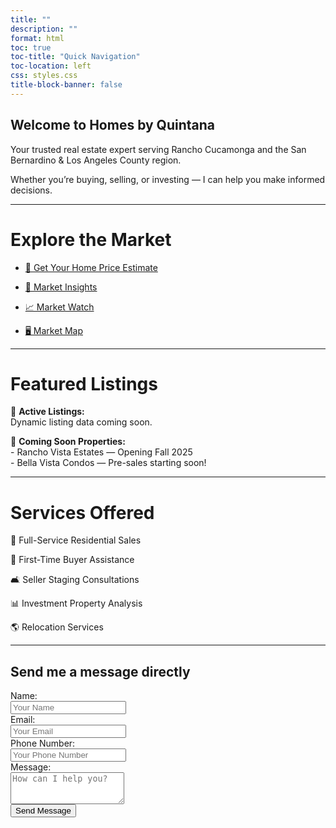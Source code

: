 ```yaml
---
title: ""
description: ""
format: html
toc: true
toc-title: "Quick Navigation"
toc-location: left
css: styles.css
title-block-banner: false
---
```


<div class="hero">

# Welcome to Homes by Quintana

Your trusted real estate expert serving Rancho Cucamonga and the San Bernardino & Los Angeles County region.

Whether you're buying, selling, or investing — I can help you make informed decisions.

</div>

---

# Explore the Market

- [🏡 Get Your Home Price Estimate](https://slyfoxx84.shinyapps.io/house-prices-advanced-regression-techniques/)

- [🧮 Market Insights](marketing-insights.qmd)

- [📈 Market Watch](https://slyfoxx84.shinyapps.io/realestateapp/)

- [🖥️ Market Map](market-map.qmd)

---

# Featured Listings

🏡 **Active Listings:**  
Dynamic listing data coming soon.

🚀 **Coming Soon Properties:**  
- Rancho Vista Estates — Opening Fall 2025  
- Bella Vista Condos — Pre-sales starting soon!

---

# Services Offered

🏡 Full-Service Residential Sales

🔑 First-Time Buyer Assistance

🛋️ Seller Staging Consultations

📊 Investment Property Analysis

🌎 Relocation Services

---

## Send me a message directly

```{=html}
<form name="contact" method="POST" data-netlify="true" netlify-honeypot="bot-field" action="/thank-you">
  <input type="hidden" name="form-name" value="contact" />
  
  <!-- Anti-spam honeypot -->
  <p style="display:none">
    <label>Don’t fill this out: <input name="bot-field" /></label>
  </p>

  <div>
    <label for="name">Name:</label><br>
    <input type="text" name="name" id="name" required placeholder="Your Name">
  </div>

  <div>
    <label for="email">Email:</label><br>
    <input type="email" name="email" id="email" required placeholder="Your Email">
  </div>

  <div>
    <label for="phone">Phone Number:</label><br>
    <input type="tel" name="phone" id="phone" placeholder="Your Phone Number">
  </div>

  <div>
    <label for="message">Message:</label><br>
    <textarea name="message" id="message" rows="3" required placeholder="How can I help you?"></textarea>
  </div>

  <button type="submit">Send Message</button>
</form>
```
